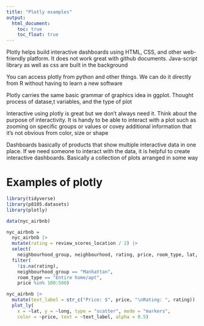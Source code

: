 ```yaml
---
title: "Plotly examples"
output: 
  html_document:
    toc: true
    toc_float: true
---
```


Plotly helps build interactive dashboards using HTML, CSS, and other web-friendly platform. It does not work great with github documents. Java-script library as well as css are built in the background

You can access plotly from python and other things. We can do it directly from R without having to learn a new software

Plotly carries the same basic grammar of graphics idea in ggplot. Thought process of datase,t variables, and the type of plot

Interactive using plotly is great but we don't always need it. Think about the purpose of interactivity. It is handy to be able to interact with a plot such as zooming on specific groups or values or covey additional information that it's not obvious from color, size or shape 

Dashboards basically of products that show multiple interactive data in one place. If we need someone to interact with the data, it is helpful to create interactive dashboards. Basically a collection of plots arranged in some way

# Examples of plotly

```r
library(tidyverse)
library(p8105.datasets)
library(plotly)
```

```r
data(nyc_airbnb)

nyc_airbnb = 
  nyc_airbnb |> 
  mutate(rating = review_scores_location / 2) |>
  select(
    neighbourhood_group, neighbourhood, rating, price, room_type, lat, long) |>
  filter(
    !is.na(rating), 
    neighbourhood_group == "Manhattan",
    room_type == "Entire home/apt",
    price %in% 100:500)
```


```r
nyc_airbnb |>
  mutate(text_label = str_c("Price: $", price, "\nRating: ", rating)) |> 
  plot_ly(
    x = ~lat, y = ~long, type = "scatter", mode = "markers",
    color = ~price, text = ~text_label, alpha = 0.5)
```


